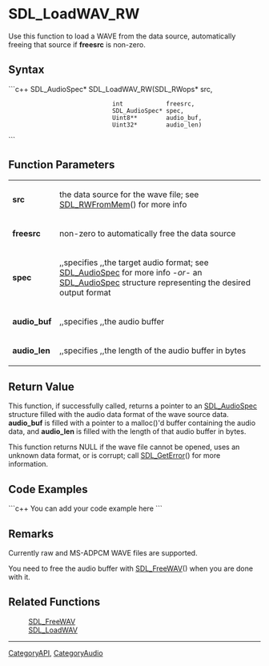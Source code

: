 <!-- pragma section-numbers off -->
<!-- pragma disable-camelcase -->

= SDL_LoadWAV_RW =
Use this function to load a WAVE from the data source, automatically freeing that source if '''freesrc''' is non-zero.


== Syntax ==
```c++
SDL_AudioSpec* SDL_LoadWAV_RW(SDL_RWops*     src,
                              int            freesrc,
                              SDL_AudioSpec* spec,
                              Uint8**        audio_buf,
                              Uint32*        audio_len)
```

== Function Parameters ==
{|
|'''src'''
|the data source for the wave file; see [[SDL_RWFromMem]]() for more info
|-
|'''freesrc'''
|non-zero to automatically free the data source
|-
|'''spec'''
|,,specifies ,,the target audio format; see [[SDL_AudioSpec]] for more info ''-or-'' an [[SDL_AudioSpec]] structure representing the desired output format
|-
|'''audio_buf'''
|,,specifies ,,the audio buffer
|-
|'''audio_len'''
|,,specifies ,,the length of the audio buffer in bytes
|}

== Return Value ==
This function, if successfully called, returns a pointer to an [[SDL_AudioSpec]] structure filled with the audio data format of the wave source data. '''audio_buf''' is filled with a pointer to a malloc()'d buffer containing the audio data, and '''audio_len''' is filled with the length of that audio buffer in bytes.

This function returns NULL if the wave file cannot be opened, uses an unknown data format, or is corrupt; call [[SDL_GetError]]() for more information.  

== Code Examples ==
```c++
You can add your code example here
```

== Remarks ==
Currently raw and MS-ADPCM WAVE files are supported.

You need to free the audio buffer with [[SDL_FreeWAV]]() when you are done with it.

== Related Functions ==
:[[SDL_FreeWAV]]
:[[SDL_LoadWAV]]

----
[[CategoryAPI]], [[CategoryAudio]]
